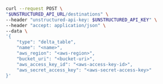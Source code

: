 ```bash REST (Create)
curl --request POST \
"$UNSTRUCTURED_API_URL/destinations" \
--header "unstructured-api-key: $UNSTRUCTURED_API_KEY" \
--header "accept: application/json" \
--data \
'{
    "type": "delta_table",
    "name": "<name>",
    "aws_region": "<aws-region>",
    "bucket_uri": "<bucket-uri>",
    "aws_access_key_id": "<aws-access-key-id>",
    "aws_secret_access_key": "<aws-secret-access-key>"
}'
```